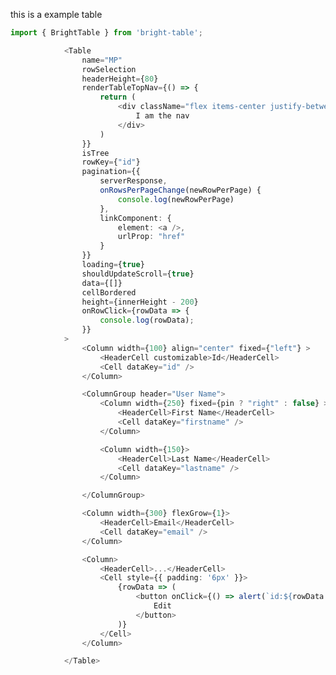 
this is a example table

```ts
import { BrightTable } from 'bright-table';

            <Table
                name="MP"
                rowSelection
                headerHeight={80}
                renderTableTopNav={() => {
                    return (
                        <div className="flex items-center justify-between h-20 bg-blue-500 text-white">
                            I am the nav
                        </div>
                    )
                }}
                isTree
                rowKey={"id"}
                pagination={{
                    serverResponse,
                    onRowsPerPageChange(newRowPerPage) {
                        console.log(newRowPerPage)
                    },
                    linkComponent: {
                        element: <a />,
                        urlProp: "href"
                    }
                }}
                loading={true}
                shouldUpdateScroll={true}
                data={[]}
                cellBordered
                height={innerHeight - 200}
                onRowClick={rowData => {
                    console.log(rowData);
                }}
            >
                <Column width={100} align="center" fixed={"left"} >
                    <HeaderCell customizable>Id</HeaderCell>
                    <Cell dataKey="id" />
                </Column>

                <ColumnGroup header="User Name">
                    <Column width={250} fixed={pin ? "right" : false} >
                        <HeaderCell>First Name</HeaderCell>
                        <Cell dataKey="firstname" />
                    </Column>

                    <Column width={150}>
                        <HeaderCell>Last Name</HeaderCell>
                        <Cell dataKey="lastname" />
                    </Column>

                </ColumnGroup>

                <Column width={300} flexGrow={1}>
                    <HeaderCell>Email</HeaderCell>
                    <Cell dataKey="email" />
                </Column>

                <Column>
                    <HeaderCell>...</HeaderCell>
                    <Cell style={{ padding: '6px' }}>
                        {rowData => (
                            <button onClick={() => alert(`id:${rowData.id}`)}>
                                Edit
                            </button>
                        )}
                    </Cell>
                </Column>

            </Table>

```

<NormalTable />
